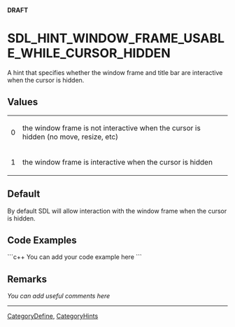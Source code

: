 <!-- pragma section-numbers off -->
<!-- pragma camelcase off -->
'''DRAFT'''

<!-- #*^*^*^*^*See http://wiki.libsdl.org/moin.cgi/SGEnumerations for details on editing this page*^*^*^*^* -->


= SDL_HINT_WINDOW_FRAME_USABLE_WHILE_CURSOR_HIDDEN =
A hint that specifies whether the window frame and title bar are interactive when the cursor is hidden.




== Values ==
{|
|0
|the window frame is not interactive when the cursor is hidden (no move, resize, etc)
|-
|1
|the window frame is interactive when the cursor is hidden
|}


== Default ==
By default SDL will allow interaction with the window frame when the cursor is hidden.

== Code Examples ==
```c++
You can add your code example here
```

<!-- #Leave this section as-is unless you have a code example to put in.  In that case, replace You can add your code example here with your code example following the Style Guide instructions.  Leave the rest of the markup alone and delete this comment. -->


== Remarks ==
''You can add useful comments here''

<!-- #Leave this section as-is unless you have a remark to put in.  In that case, replace ''You can add useful comments here'' with your remark(s) following the Style Guide instructions.  Leave the rest of the markup alone and delete this comment. -->

----
[[CategoryDefine]], [[CategoryHints]]
<!-- #See the Style Guide for instructions on editing the footer. -->
